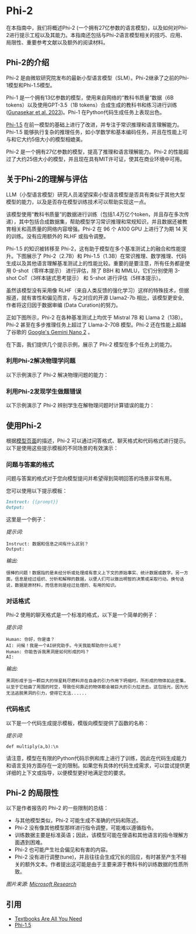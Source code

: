 # Phi-2


在本指南中，我们将概述Phi-2 (一个拥有27亿参数的语言模型)，以及如何对Phi-2进行提示工程以及其能力。本指南还包括与Phi-2语言模型相关的技巧、应用、局限性、重要参考文献以及额外的阅读材料。

## Phi-2的介绍


Phi-2 是由微软研究院发布的最新小型语言模型（SLM）。Phi-2继承了之前的Phi-1模型和Phi-1.5模型。

Phi-1 是一个拥有13亿参数的模型，使用来自网络的“教科书质量”数据（6B tokens）以及使用GPT-3.5（1B tokens）合成生成的教科书和练习进行训练([Gunasekar et al. 2023](https://arxiv.org/abs/2306.11644))。Phi-1 在Python代码生成任务上表现出色。

[Phi-1.5](https://arxiv.org/abs/2309.05463) 在前一模型的基础上进行了改进，并专注于常识推理和语言理解能力。Phi-1.5 能够执行复杂的推理任务，如小学数学和基本编码任务，并且在性能上可与和它大约5倍大小的模型相媲美。

Phi-2 是一个拥有27亿参数的模型，提高了推理和语言理解能力。Phi-2 的性能超过了大约25倍大小的模型，并且现在具有MIT许可证，使其在商业环境中可用。

## 关于Phi-2的理解与评估

LLM（小型语言模型）研究人员渴望探索小型语言模型是否具有类似于其他大型模型的能力，以及是否存在模型训练技术可以帮助实现这一点。

该模型使用“教科书质量”的数据进行训练（包括1.4万亿个token，并且存在多次传递），其中包括合成数据集，帮助模型学习常识推理和常规知识，并且数据还被教育相关和高质量的网络内容增强。Phi-2 在 96 个 A100 GPU 上进行了为期 14 天的训练。没有应用额外的 RLHF 或指令调整。

Phi-1.5 的知识被转移至 Phi-2，这有助于模型在多个基准测试上的融合和性能提升。下图展示了 Phi-2（2.7B）和 Phi-1.5（1.3B）在常识推理、数学推理、代码生成以及其他语言理解基准测试上的性能比较。重要的是要注意，所有任务都是使用 0-shot（零样本提示） 进行评估，除了 BBH 和 MMLU，它们分别使用 3-shot CoT（3样本链式思考提示） 和 5-shot 进行评估（5样本提示）。

<Screenshot src={PHI2} alt="Phi-2 LLM Performance & Benchmarks" />

虽然该模型没有采用像 RLHF（来自人类反馈的强化学习）这样的特殊技术，但据报道，就有害性和偏见而言，与之对应的开源 Llama2-7b 相比，该模型更安全, 作者将这归因于数据审编 (Data Curation)的努力。

<Screenshot src={PHI2SAFETY} alt="Phi-2 Safety Performance" />

正如下图所示，Phi-2 在各种基准测试上均优于 Mistral 7B 和 Llama 2（13B）。Phi-2 甚至在多步推理任务上超过了 Llama-2-70B 模型。Phi-2 还在性能上超越了谷歌的 [Google's Gemini Nano 2](https://www.promptingguide.ai/models/gemini) 。

<Screenshot src={PHI2PERFORMANCE} alt="Phi-2 Performance Comparison" />

在下面，我们提供几个提示示例，展示了 Phi-2 模型在多个任务上的能力。

### 利用Phi-2解决物理学问题

以下示例演示了 Phi-2 解决物理问题的能力：

<Screenshot src={PHI2PHYSICS} alt="Phi-2 Physics Problem Solving" />

### 利用Phi-2发现学生做题错误

以下示例演示了 Phi-2 辨别学生在解物理问题时计算错误的能力：

<Screenshot src={PHI2CORRECTING} alt="Phi-2 Verifying and Correcting" />

## 使用Phi-2

根据[模型页面](https://huggingface.co/microsoft/phi-2)的描述，Phi-2 可以通过问答格式、聊天格式和代码格式进行提示。以下是使用这些提示模板的不同场景的有效演示：

### 问题与答案的格式

问题与答案的格式对于您向模型提问并希望得到简明回答的场景非常有用。

您可以使用以下提示模板：

```markdown
Instruct: {{prompt}}
Output:
```

这里是一个例子：

*提示词:*
```
Instruct: 数据和信息之间有什么区别？
Output:
```

*输出:*
```
很棒的问题！数据指的是未经分析或处理成有意义上下文的原始事实、统计数据或数字。另一方面，信息是经过组织、分析和解释的数据，以便人们可以做出明智的决策或采取行动。换句话说，数据是原材料，而信息则是经过处理的、有用的知识。
```

### 对话格式
Phi-2 使用的聊天格式是一个标准的格式，以下是一个简单的例子：

*提示词:*
```
Human: 你好，你是谁？
AI: 问候！我是一个AI研究助手。今天我能帮助你什么呢？
Human: 你能告诉我黑洞是如何形成的吗？
AI:
```

*输出:*
```
黑洞形成于当一颗巨大的恒星耗尽燃料并在自身的引力作用下坍缩时。所形成的物体如此密集，以至于它扭曲了周围的时空，导致任何靠近的物体都会被巨大的引力拉进去。这包括光，因为光无法逃脱黑洞的引力，使得它无法......
```

### 代码格式
以下是一个代码生成提示模板，模版向模型提供了函数的名称：

*提示词:*
```
def multiply(a,b):\n
```

请注意，模型在有限的Python代码示例和库上进行了训练，因此在代码生成能力和语言支持方面存在一定的限制。如果您有具体的代码生成需求，可以尝试提供更详细的上下文或指导，以便模型更好地满足您的要求。

## Phi-2 的局限性
以下是作者报告的 Phi-2 的一些限制的总结：

- 与其他模型类似，Phi-2 可能生成不准确的代码和陈述。
- Phi-2 没有像其他模型那样进行指令调整，可能难以遵循指令。
- 训练数据主要是标准英语；因此，该模型可能在俚语和其他语言的指令理解方面遇到困难。
- Phi-2 也可能产生社会偏见和有害的内容。
- Phi-2 没有进行调整(tune)，并且往往会生成冗长的回应，有时甚至产生不相关的额外文本。作者提出这可能是由于主要来源于教科书的训练数据的性质所致。


*图片来源: [Microsoft Research](https://www.microsoft.com/en-us/research/blog/phi-2-the-surprising-power-of-small-language-models/)*

## 引用
- [Textbooks Are All You Need](https://arxiv.org/abs/2306.11644)
- [Phi-1.5](https://arxiv.org/abs/2309.05463)
